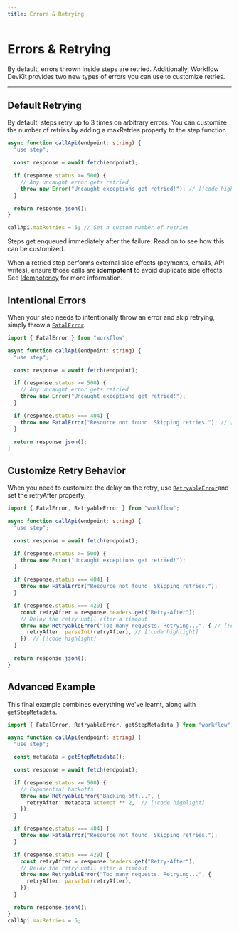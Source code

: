 ```yaml
---
title: Errors & Retrying
---
```


# Errors & Retrying

By default, errors thrown inside steps are retried. Additionally, Workflow DevKit provides two new types of errors you can use to customize retries.

---

## Default Retrying

By default, steps retry up to 3 times on arbitrary errors. You can customize the number of retries by adding a maxRetries property to the step function

```typescript lineNumbers
async function callApi(endpoint: string) {
  "use step";

  const response = await fetch(endpoint);

  if (response.status >= 500) {
    // Any uncaught error gets retried
    throw new Error("Uncaught exceptions get retried!"); // [!code highlight]
  }

  return response.json();
}

callApi.maxRetries = 5; // Set a custom number of retries
```

Steps get enqueued immediately after the failure. Read on to see how this can be customized.

<Callout type="info">
  When a retried step performs external side effects (payments, emails, API
  writes), ensure those calls are <strong>idempotent</strong> to avoid duplicate
  side effects. See <a href="/docs/foundations/idempotency">Idempotency</a> for
  more information.
</Callout>

## Intentional Errors

When your step needs to intentionally throw an error and skip retrying, simply throw a [`FatalError`](/docs/api-reference/workflow/fatal-error).

```typescript lineNumbers
import { FatalError } from "workflow";

async function callApi(endpoint: string) {
  "use step";

  const response = await fetch(endpoint);

  if (response.status >= 500) {
    // Any uncaught error gets retried
    throw new Error("Uncaught exceptions get retried!");
  }

  if (response.status === 404) {
    throw new FatalError("Resource not found. Skipping retries."); // [!code highlight]
  }

  return response.json();
}
```

## Customize Retry Behavior

When you need to customize the delay on the retry, use [`RetryableError`](/docs/api-reference/workflow/retryable-error)and set the retryAfter property.

```typescript lineNumbers
import { FatalError, RetryableError } from "workflow";

async function callApi(endpoint: string) {
  "use step";

  const response = await fetch(endpoint);

  if (response.status >= 500) {
    throw new Error("Uncaught exceptions get retried!");
  }

  if (response.status === 404) {
    throw new FatalError("Resource not found. Skipping retries.");
  }

  if (response.status === 429) {
    const retryAfter = response.headers.get("Retry-After");
    // Delay the retry until after a timeout
    throw new RetryableError("Too many requests. Retrying...", { // [!code highlight]
      retryAfter: parseInt(retryAfter), // [!code highlight]
    }); // [!code highlight]
  }

  return response.json();
}
```

## Advanced Example

This final example combines everything we've learnt, along with [`getStepMetadata`](/docs/api-reference/workflow/get-step-metadata).

```typescript lineNumbers
import { FatalError, RetryableError, getStepMetadata } from "workflow";

async function callApi(endpoint: string) {
  "use step";

  const metadata = getStepMetadata();

  const response = await fetch(endpoint);

  if (response.status >= 500) {
    // Exponential backoffs
    throw new RetryableError("Backing off...", {
      retryAfter: metadata.attempt ** 2,  // [!code highlight]
    });
  }

  if (response.status === 404) {
    throw new FatalError("Resource not found. Skipping retries.");
  }

  if (response.status === 429) {
    const retryAfter = response.headers.get("Retry-After");
    // Delay the retry until after a timeout
    throw new RetryableError("Too many requests. Retrying...", {
      retryAfter: parseInt(retryAfter),
    });
  }

  return response.json();
}
callApi.maxRetries = 5;
```
